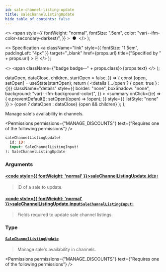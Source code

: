 ```yaml
---
id: sale-channel-listing-update
title: saleChannelListingUpdate
hide_table_of_contents: false
---
```


  <>
    <span
      style={{
        fontWeight: "normal",
        fontSize: ".5em",
        color: "var(--ifm-color-secondary-darkest)",
      }}
    >
      &nbsp;●&nbsp;
    </span>
  </>
);

  <>
    Specification
    <a
      className="link"
      style={{ fontSize: "1.5em", paddingLeft: "4px" }}
      target="\_blank"
      href={props.url}
      title={"Specified by " + props.url}
    >
      ⎘
    </a>
  </>
);

  <>
    <span className={"badge badge--" + props.class}>{props.text}</span>
  </>
);


  dataOpen,
  dataClose,
  children,
  startOpen = false,
}) => {
  const [open, setOpen] = useState(startOpen);
  return (
    <details
      {...(open ? { open: true } : {})}
      className="details"
      style={{
        border: "none",
        boxShadow: "none",
        background: "var(--ifm-background-color)",
      }}
    >
      <summary
        onClick={(e) => {
          e.preventDefault();
          setOpen((open) => !open);
        }}
        style={{ listStyle: "none" }}
      >
        {open ? dataOpen : dataClose}
      </summary>
      {open && children}
    </details>
  );
};

Manage sale's availability in channels.

<Permissions
  permissions={"MANAGE_DISCOUNTS"}
  text={"Requires one of the following permissions"}
/>

```graphql
saleChannelListingUpdate(
  id: ID!
  input: SaleChannelListingInput!
): SaleChannelListingUpdate
```

### Arguments

#### [<code style={{ fontWeight: 'normal' }}>saleChannelListingUpdate.<b>id</b></code>](#)<Bullet />[`ID!`](../../../api-reference/miscellaneous/scalars/id) <Badge class="secondary" text="non-null"/> <Badge class="secondary" text="scalar"/>

> ID of a sale to update.

#### [<code style={{ fontWeight: 'normal' }}>saleChannelListingUpdate.<b>input</b></code>](#)<Bullet />[`SaleChannelListingInput!`](../../../api-reference/discounts/inputs/sale-channel-listing-input) <Badge class="secondary" text="non-null"/> <Badge class="secondary" text="input"/>

> Fields required to update sale channel listings.

### Type

#### [`SaleChannelListingUpdate`](../../../api-reference/discounts/objects/sale-channel-listing-update) <Badge class="secondary" text="object"/>

> Manage sale's availability in channels.

<Permissions
  permissions={"MANAGE_DISCOUNTS"}
  text={"Requires one of the following permissions"}
/>


